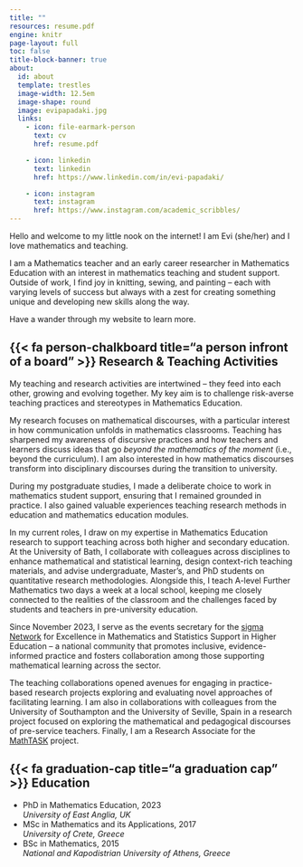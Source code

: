 ```yaml
---
title: ""
resources: resume.pdf
engine: knitr
page-layout: full
toc: false
title-block-banner: true
about:
  id: about
  template: trestles
  image-width: 12.5em
  image-shape: round
  image: evipapadaki.jpg
  links:
    - icon: file-earmark-person
      text: cv
      href: resume.pdf

    - icon: linkedin
      text: linkedin
      href: https://www.linkedin.com/in/evi-papadaki/

    - icon: instagram
      text: instagram
      href: https://www.instagram.com/academic_scribbles/
---
```


::: {#about}
Hello and welcome to my little nook on the internet! I am Evi (she/her) and I love mathematics and teaching.

I am a Mathematics teacher and an early career researcher in Mathematics Education with an interest in mathematics teaching and student support. Outside of work, I find joy in knitting, sewing, and painting – each with varying levels of success but always with a zest for creating something unique and developing new skills along the way.

Have a wander through my website to learn more.
:::

## {{< fa person-chalkboard title="a person infront of a board" >}} Research & Teaching Activities

My teaching and research activities are intertwined – they feed into each other, growing and evolving together. My key aim is to challenge risk-averse teaching practices and stereotypes in Mathematics Education. 

My research focuses on mathematical discourses, with a particular interest in how communication unfolds in mathematics classrooms. Teaching has sharpened my awareness of discursive practices and how teachers and learners discuss ideas that go *beyond the mathematics of the moment* (i.e., beyond the curriculum). I am also interested in how mathematics discourses transform into disciplinary discourses during the transition to university.

During my postgraduate studies, I made a deliberate choice to work in mathematics student support, ensuring that I remained grounded in practice. I also gained valuable experiences teaching research methods in education and mathematics education modules.

In my current roles, I draw on my expertise in Mathematics Education research to support teaching across both higher and secondary education. At the University of Bath, I collaborate with colleagues across disciplines to enhance mathematical and statistical learning, design context-rich teaching materials, and advise undergraduate, Master’s, and PhD students on quantitative research methodologies. Alongside this, I teach A-level Further Mathematics two days a week at a local school, keeping me closely connected to the realities of the classroom and the challenges faced by students and teachers in pre-university education.

Since November 2023, I serve as the events secretary for the [sigma Network](https://www.sigma-network.ac.uk/) for Excellence in Mathematics and Statistics Support in Higher Education – a national community that promotes inclusive, evidence-informed practice and fosters collaboration among those supporting mathematical learning across the sector.

The teaching collaborations opened avenues for engaging in practice-based research projects exploring and evaluating novel approaches of facilitating learning. I am also in collaborations with colleagues from the University of Southampton and the University of Seville, Spain in a research project focused on exploring the mathematical and pedagogical discourses of pre-service teachers. Finally, I am a Research Associate for the [MathTASK](https://www.uea.ac.uk/groups-and-centres/a-z/mathtask) project.

<!-- Visit the [projects](projects.qmd) tab for more information. -->

## {{< fa graduation-cap title="a graduation cap" >}} Education

-   PhD in Mathematics Education, 2023\
    *University of East Anglia, UK*
-   MSc in Mathematics and its Applications, 2017\
    *University of Crete, Greece*
-   BSc in Mathematics, 2015\
    *National and Kapodistrian University of Athens, Greece*
